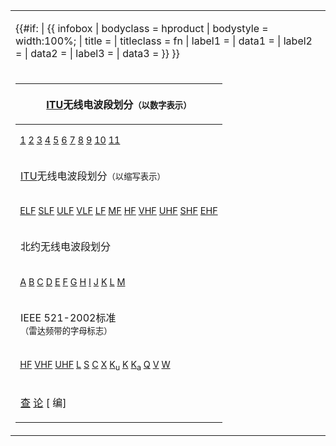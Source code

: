 <table style="background:transparent; float:right;">
<tr><td>{{#if:{{{freq<includeonly>|</includeonly>}}}
| {{ infobox
| bodyclass = hproduct
| bodystyle = width:100%;
| title      = {{{title<includeonly>|{{PAGENAME}}</includeonly>}}}
| titleclass = fn
| label1     = {{{freq_title|频率范围}}}
| data1      = {{{freq<includeonly>|</includeonly>}}}
| label2     = {{{wl_title|波长范围}}}
| data2      = {{{wave<includeonly>|</includeonly>}}}
| label3     = {{{rb_title|相关波段}}}
| data3      = {{{bands<includeonly>|</includeonly>}}}
}}
}}</td></tr><tr><td>
{| class="infobox" style="text-align:center; width:100%;"
! [[国际电信联盟|ITU]]无线电波段划分<small>（以数字表示）</small>
|-
| style="font-size: 90%;" |
[[極低頻|1]]
[[超低頻|2]]
[[特低頻|3]]
[[甚低頻|4]]
[[低頻|5]]
[[中頻|6]]
[[高頻|7]]
[[甚高頻|8]]
[[特高頻|9]]
[[超高頻|10]]
[[極高頻|11]]
|-
! [[国际电信联盟|ITU]]无线电波段划分<small>（以缩写表示）</small>
|-
| style="font-size: 90%;" |
[[極低頻|ELF]]
[[超低頻|SLF]]
[[特低頻|ULF]]
[[甚低頻|VLF]]
[[低頻|LF]]
[[中頻|MF]]
[[高頻|HF]]
[[甚高頻|VHF]]
[[特高頻|UHF]]
[[超高頻|SHF]]
[[極高頻|EHF]]
|-
! 北约无线电波段划分
|-
| style="font-size: 90%;" |
[[A波段|A]]
[[B波段|B]]
[[C波段|C]]
[[D波段|D]]
[[E波段|E]]
[[F波段|F]]
[[G波段|G]]
[[H波段|H]]
[[I波段|I]]
[[J波段|J]]
[[K波段|K]]
[[L波段|L]]
[[M波段|M]]
|-
! IEEE 521-2002标准<br /><small>（雷达频带的字母标志）</small>
|-
| style="font-size: 90%;" |
[[高頻|HF]]
[[甚高頻|VHF]]
[[特高頻|UHF]]
[[L波段|L]]
[[S波段|S]]
[[C波段|C]]
[[X波段|X]]
[[Ku波段|K<sub>u</sub>]]
[[K波段|K]]
[[Ka波段|K<sub>a</sub>]]
[[Q波段|Q]]
[[V波段|V]]
[[W波段|W]]
|- class="editlink noprint plainlinks plainlinksneverexpand small selfreference"
| [[Template:MWband|查]] [[Template talk:MWband|论]] [{{fullurl:Template:MWband|action=edit}} 编]
|}</td>
</tr>
</table><noinclude>
{{documentation}}
[[Category:无线电模板|{{PAGENAME}}]]
</noinclude>